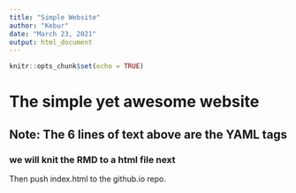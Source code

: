 ```yaml
---
title: "Simple Website"
author: "Kebur"
date: "March 23, 2021"
output: html_document
---
```


```r
knitr::opts_chunk$set(echo = TRUE)
```
# The simple yet awesome website
## Note: The 6 lines of text above are the YAML tags
### we will knit the RMD to a html file next
Then push index.html to the github.io repo. 
